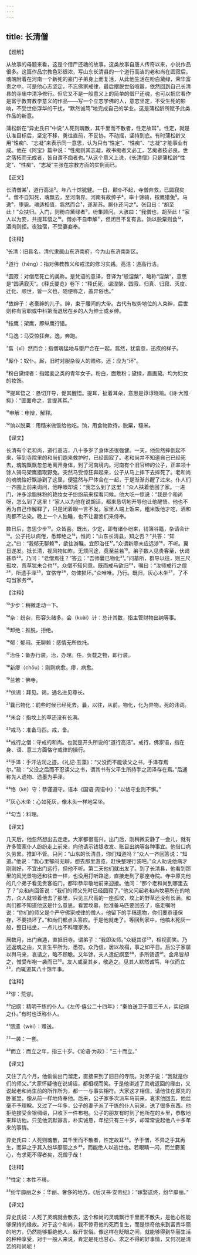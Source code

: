```yaml
---
---
---
```

title: 长清僧
---




【题解】


从故事的母题来看，这是个借尸还魂的故事。这类故事自唐人传奇以来，小说作品很多。这篇作品宗教色彩很浓，写山东长清县的一个道行高洁的老和尚在圆寂后，魂魄附着在河南一个新死的豪门子弟身上而复活，从此他生活在粉白黛绿，荣华富贵之中。可是他心志坚定，不忘佛家戒律，最后摆脱世俗喧嚣，依然回到自己长清县的寺庙中清净修行。但它又不是一般意义上的简单的借尸还魂，也可以把它看作是富于教育教学意义的作品——写一个立志学佛的人，意志坚定，不受生死的影响，不受世俗浮华的干扰，“默然诚笃”地完成自己的学业。这是蒲松龄所赋予此类作品的新意。

蒲松龄在“异史氏曰”中说“人死则魂散，其千里而不散者，性定故耳”。性定，就是认准目标后，坚定不移，勇往直前，不妥协，不动摇，坚持到底。有时蒲松龄又用“性痴”、“志凝”来表示同一意思，认为只有“性定”、“性痴”、“志凝”才能事业有成。他在《阿宝》篇中说：“性痴则其志凝，故书痴者文必工，艺痴者技必良。世之落拓而无成者，皆自谓不痴者也。”从这个意义上说，《长清僧》只是蒲松龄“性定”、“性痴”、“志凝”主张在宗教方面的实例而已。

【正文】

长清僧某¹，道行高洁²。年八十馀犹健。一日，颠仆不起，寺僧奔救，已圆寂矣³。僧不自知死，魂飘去，至河南界。河南有故绅子⁴，率十馀骑，按鹰猎兔⁵。马逸⁶，堕毙。魂适相值，翕然而合⁷，遂渐苏。厮仆还问之⁸。张目曰：“胡至此！”众扶归。入门，则粉白黛绿者⁹，纷集顾问。大骇曰：“我僧也，胡至此！”家人以为妄，共提耳悟之¹⁰。僧亦不自申解¹¹，但闭目不复有言。饷以脱粟则食¹²，酒肉则拒。夜独宿，不受妻妾奉。





【注释】


¹长清：旧县名。清代隶属山东济南府，今为山东济南新区。

²道行（héng）：指对佛教教义和戒法的修习实践。高洁：道高行洁。

³圆寂：对僧尼死亡的美称。是梵语的意译，音译为“般涅槃”，略称“涅槃”，意思是“圆满寂灭”。《释氏要览》卷下：“释氏死，谓涅槃、圆寂、归真、归寂、灭度、迁化、顺世，皆一义也，随便称之，盖异俗也。”

⁴故绅子：老豪绅的儿子。绅，束于腰间的大带。古代有权势地位的人束绅，后世则称有官职或中科第而退居在乡的人为绅士或乡绅。

⁵按鹰：架鹰，即纵鹰行猎。

⁶马逸：马受惊狂奔。逸，奔跑。

⁷翕（xī）然而合：指僧魂猛地与堕尸合在一起。翕然，犹翕忽，迅疾的样子。

⁸厮仆：奴仆。厮，旧时对服杂役人的贱称。还：应为“环”。

⁹粉白黛绿者：指姬妾之类的青年女子。粉白，面敷粉；黛绿，眉画黛。均为妇女的妆饰。

¹⁰提耳悟之：恳切开导，促其醒悟。提耳，扯着耳朵，意思是谆谆晓喻。《诗·大雅·抑》：“匪面命之，言提其耳。”

¹¹申解：申辩，解释。

¹²饷以脱粟：用糙米做饭给他吃。饷，用食物款待。脱粟，糙米。





【译文】


长清有个老和尚，道行高洁，八十多岁了身体还很强健。一天，他忽然摔倒起不来，等到寺院里的和尚们跑来救护时，已经圆寂了。老和尚并不知道自己已经死去，魂魄飘飘忽忽地离开身体，到了河南境内。河南有个旧官绅的公子，正率领十馀人骑马架鹰猎取野兔。突然马受惊狂奔起来，公子从马上摔下去摔死了。老和尚的魂魄恰好飘游到了这里，便猛然与尸体合在一起，于是渐渐苏醒了过来。仆人们一齐围上前来询问，他睁眼却说：“我怎么到了这里！”众人扶着他回了家。一进门，许多涂脂抹粉的艳妆女子纷纷前来探看问候。他大吃一惊说：“我是个和尚呀，怎么到了这里！”家人以为他在说胡话，都来恳切地开导他让他醒悟。他也不再为自己作解释了，只是闭着眼一言不发。家里人端上饭来，粗米饭他才吃，酒和肉都不沾染。晚上一个人独睡，也不让妻妾们来侍奉。

数日后，忽思少步¹³。众皆喜。既出，少定，即有诸仆纷来，钱簿谷籍，杂请会计¹⁴。公子托以病倦，悉卸绝之¹⁵，惟问：“山东长清县，知之否？”共答：“知之。”曰：“我郁无聊赖¹⁶，欲往游瞩，宜即治任¹⁷。”众谓新瘳未应远涉¹⁸，不听。翼日遂发。抵长清，视风物如昨。无烦问途，竟至兰若¹⁹。弟子数人见贵客至，伏谒甚恭²⁰。乃问：“老僧焉往？”答云：“吾师曩已物化²¹。”问墓所，群导以往，则三尺孤坟，荒草犹未合也²²。众僧不知何意。既而戒马欲归²³，嘱曰：“汝师戒行之僧²⁴，所遗手泽²⁵，宜恪守²⁶，勿俾损坏。”众唯唯。乃行。既归，灰心木坐²⁷，了不勾当家务²⁸。





【注释】


¹³少步：稍微走动一下。

¹⁴杂：纷杂，形容头绪多。会（kuài）计：总计其数，指主管财物出纳等事。

¹⁵卸绝：推脱，拒绝。

¹⁶郁：郁闷。无聊赖：感情无所依托。

¹⁷治任：备办行装。治，办理。任，负载之物，即行装。

¹⁸新瘳（chōu）：刚刚病愈。瘳，病愈。

¹⁹兰若：佛寺。

²⁰伏谒：拜见。谒，通名进见尊长。

²¹曩已物化：前些时候已经死去。曩，以往，从前。物化，化为异物，死的讳词。

²²未合：指坟上的草还没有长满。

²³戒马：准备马匹。戒，备。

²⁴戒行之僧：守戒的和尚。也就是开头所说的“道行高洁”。戒行，佛家语，指在身、语、意三方面恪守戒律的操行。

²⁵手泽：手汗沾润之迹。《礼记·玉藻》：“父没而不能读父之书，手泽存焉尔。”疏：“父没之后而不忍读父之书，谓其书有父平生所持手之润泽存在焉。”后通称先人遗物、遗墨为手泽。

²⁶恪（kè）守：恭谨遵守。语本《国语·周语中》：“以恪守业则不懈。”

²⁷灰心木坐：心如死灰，像木头一样地呆坐。

²⁸勾当：料理。





【译文】


几天后，他忽然想出去走走。大家都很高兴。出门后，刚稍微安静了一会儿，就有许多管家仆人纷纷走上前来，向他请示钱银收发、账目出纳等各种事宜。他借口病久劳累，推卸不管。只问：“山东的长清县，你们知道吗？”众人一齐回答说：“知道。”他说：“我心里郁闷无聊，想去那里游览，赶快整理行装吧。”众人劝说他病才刚刚好，不宜出门远行，但他不听。第二天他们就出发了。到了长清县，他看到那里的风光景物还和往昔一样，也没用打听路途，直接走到了那座寺院。寺中原先他的几个弟子看见贵客临门，都毕恭毕敬地前来迎接。他问：“那个老和尚到哪里去了？”众和尚回答说：“我们的师父先时已经圆寂了。”他又问起老和尚坟墓所在的地方，众人就领着他去了那里，只见三尺高的一座孤坟，坟上的野草还没有长满。和尚们都不知道他这是什么意思。看罢坟墓，他准备马匹要回去了，临走嘱咐说：“你们的师父是个严守佛家戒律的僧人，他留下的手稿遗物，你们要恭谨保存，不要损坏了。”和尚们都点头答应。于是他就走了。等回到家中，他槁木死灰一般，整日枯坐，一点儿也不料理家务。

居数月，出门自遁，直抵旧寺。谓弟子：“我即汝师。”众疑其谬²⁹，相视而笑。乃述返魂之由，又言生平所为，悉符。众乃信，居以故榻，事之如平日。后公子家屡以舆马来，哀请之，略不顾瞻。又年馀，夫人遣纪纲至³⁰，多所馈遗³¹。金帛皆却之，惟受布袍一袭而已³²。友人或至其乡，敬造之。见其人默然诚笃，年仅而立³³，而辄道其八十馀年事。





【注释】


²⁹谬：荒谬。

³⁰纪纲：精明干练的仆人。《左传·僖公二十四年》：“秦伯送卫于晋三千人，实纪纲之仆。”有时也泛称仆人。

³¹馈遗（wèi）：赠送。

³²一袭：一套。

³³而立：而立之年，指三十岁。《论语·为政》：“三十而立。”





【译文】


又住了几个月，他偷偷出门溜走，直接来到了旧日的寺院。对弟子说：“我就是你们的师父。”大家怀疑他在说胡话，都相视而笑。于是他讲述了灵魂返回的缘由，又说起老和尚生前的所作所为，都一一与事实相符。大家这才相信，请他住在原先的卧室里，像从前一样地侍奉他。后来，公子家多次派车马前来，哀求他回去，他丝毫不予理睬。又过了一年多，公子的妻子派了干练的仆人前来，送了很多东西。他拒绝接受金银绸缎，只收下一件布袍。公子的朋友有时到了他所在的乡里，恭敬地来拜访他。只见他沉默寡言，朴实诚恳，年纪只有三十岁，却常常说起他八十多年来的事情。

异史氏曰：人死则魂散，其千里而不散者，性定故耳³⁴。予于僧，不异之乎其再生，而异之乎其入纷华靡丽之乡³⁵，而能绝人以逃世也。若眼睛一闪，而兰麝薰心，有求死不得者矣，况僧乎哉！





【注释】


³⁴性定：本性不移。

³⁵纷华靡丽之乡：华丽、奢侈的地方。《后汉书·安帝纪》：“嫁娶送终，纷华靡丽。”





【译文】


异史氏说：人死了灵魂就会散去，这个和尚的灵魂飘行千里而不散失，是他心性能够保持的缘故。对于这个和尚，我不惊奇他的死而复生，而是惊奇他来到富贵华丽的地方，仍然能够拒绝他人，躲开世俗。像这样在眨眼之间，就能够得到华丽生活的种种享受，对于一般人来说，肯定是死也甘心、求之不得的好事情，又何况是清苦的和尚呢！